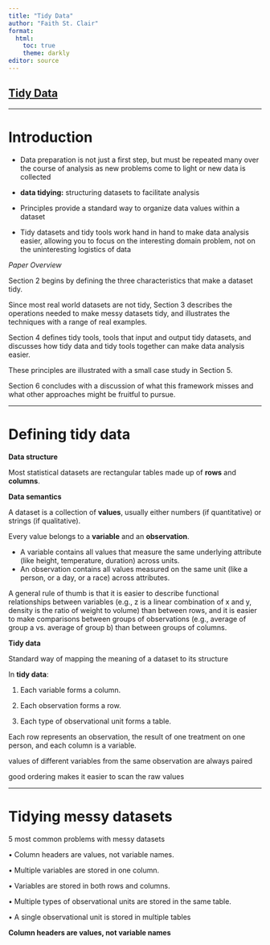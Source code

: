 ```yaml
---
title: "Tidy Data"
author: "Faith St. Clair"
format: 
  html:
    toc: true
    theme: darkly
editor: source
---
```


## [**Tidy Data**](https://vita.had.co.nz/papers/tidy-data.pdf)

___________________________________________

# **Introduction**

- Data preparation is not just a first step, but must be repeated many over the course of analysis as new problems come to light or new data is collected

- **data tidying:** structuring datasets to facilitate analysis

- Principles provide a standard way to organize data values within a dataset

- Tidy datasets and tidy tools work hand in hand to make data analysis easier, allowing you to focus on the interesting domain problem, not on the uninteresting logistics of data

*Paper Overview*

Section 2 begins by defining the three characteristics that make a dataset tidy.

Since most real world datasets are not tidy, Section 3 describes the operations needed to make messy datasets tidy, and illustrates the techniques with a range of real examples.

Section 4 defines tidy tools, tools that input and output tidy datasets, and discusses how tidy data and tidy tools together can make data analysis easier. 

These principles are illustrated with a small case study in Section 5. 

Section 6 concludes with a discussion of what this framework misses and what other approaches might be fruitful to pursue.

________________________________________

# **Defining tidy data**

**Data structure**

Most statistical datasets are rectangular tables made up of **rows** and **columns**.

**Data semantics**

A dataset is a collection of **values**, usually either numbers (if quantitative) or strings (if qualitative).

Every value belongs to a **variable** and an
**observation**.

- A variable contains all values that measure the same underlying attribute (like height, temperature, duration) across units.
- An observation contains all values measured on the same unit (like a person, or a day, or a race) across attributes.


A general rule of thumb is that it is
easier to describe functional relationships between variables (e.g., z is a linear combination of x and y, density is the ratio of weight to volume) than between rows, and it is easier to make comparisons between groups of observations (e.g., average of group a vs. average of group b) than between groups of columns.


**Tidy data**

Standard way of mapping the meaning of a dataset to its structure

In **tidy data**:

1. Each variable forms a column.

2. Each observation forms a row.

3. Each type of observational unit forms a table.

Each row represents an observation, the result of one treatment on one person, and each column is a variable.

values of different variables from the same
observation are always paired

good ordering makes it easier to scan the raw values

__________________________________________

# **Tidying messy datasets**

5 most common problems with messy datasets

• Column headers are values, not variable names.

• Multiple variables are stored in one column.

• Variables are stored in both rows and columns.

• Multiple types of observational units are stored in the same table.

• A single observational unit is stored in multiple tables


**Column headers are values, not variable names**






